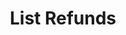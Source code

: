 ---
title: 'List Refunds'
description: 'Retrieve a list of refunds with optional filtering.'
openapi: '/openapi.json GET /pg/refunds'
--- 